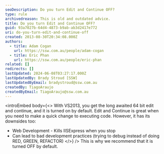 ```yaml
---
seoDescription: Do you turn Edit and Continue OFF?
type: rule
archivedreason: This is old and outdated advice.
title: Do you turn Edit and Continue OFF?
guid: 93a7027b-64d4-4873-b9ab-ab3d2417e772
uri: do-you-turn-edit-and-continue-off
created: 2013-08-30T20:34:08.000Z
authors:
  - title: Adam Cogan
    url: https://ssw.com.au/people/adam-cogan
  - title: Eric Phan
    url: https://ssw.com.au/people/eric-phan
related: []
redirects: []
lastUpdated: 2024-06-08T03:27:17.000Z
lastUpdatedBy: Brady Stroud [SSW]
lastUpdatedByEmail: bradystroud@ssw.com.au
createdBy: TiagoAraujo
createdByEmail: TiagoAraujo@ssw.com.au
---
```


<introEmbed
  body={<>
With VS2013, you get the long awaited 64 bit edit and continue, and it is turned on by default. Edit and Continue is great when you need to make a quick change to executing code. However, it has its downsides too:

- Web Development - Kills IISExpress when you stop
- Can lead to bad development practices (trying to debug instead of doing RED, GREEN, REFACTOR)
  </>}
/>
This is why we recommend that it is turned OFF by default.

